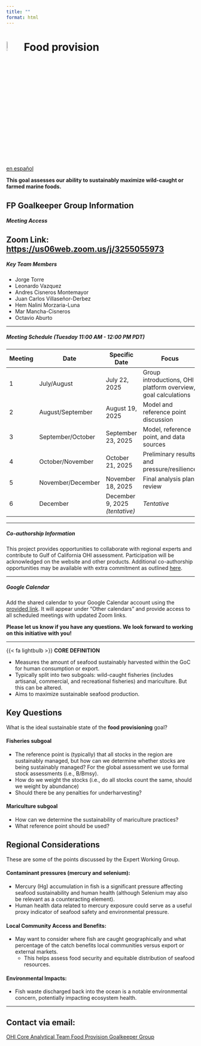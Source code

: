 ```yaml
---
title: ""
format: html
---
```


# ![](figs/food-provision.svg){width="8%" height="8%" color="red"} Food provision

<div class="button-container">
  <a href="https://ohi-goc.github.io/OHI_GOC/chapters/fp_spanish.html" class="custom-button">
    <i class="fas fa-globe"></i> en español
  </a>
</div>

**This goal assesses our ability to sustainably maximize wild-caught or farmed marine foods.**

::: {.callout-note collapse="true"}

## FP Goalkeeper Group Information

##### **Meeting Access**

**Zoom Link:** <https://us06web.zoom.us/j/3255055973>
---

##### **Key Team Members**
- Jorge Torre
- Leonardo Vazquez 
- Andres Cisneros Montemayor
- Juan Carlos Villaseñor-Derbez
- Hem Nalini Morzaria-Luna
- Mar Mancha-Cisneros
- Octavio Aburto 

---

##### **Meeting Schedule _(Tuesday 11:00 AM - 12:00 PM PDT)_**

| Meeting | Date | Specific Date | Focus |
|---------|------|---------------|-------|
| 1 | July/August | July 22, 2025 | Group introductions, OHI platform overview, goal calculations |
| 2 | August/September | August 19, 2025 | Model and reference point discussion |
| 3 | September/October | September 23, 2025 | Model, reference point, and data sources |
| 4 | October/November | October 21, 2025 | Preliminary results and pressure/resilience |
| 5 | November/December | November 18, 2025 | Final analysis plan review |
| 6 | December | December 9, 2025 *(tentative)* | *Tentative* |

---

##### **Co-authorship Information**

This project provides opportunities to collaborate with regional experts and contribute to Gulf of California OHI assessment. Participation will be acknowledged on the website and other products. Additional co-authorship opportunities may be available with extra commitment as outlined [here](https://docs.google.com/document/d/16jwVGjbQpF_6B6sbkhb4xO00WAXdDiESBXu-n2a7D1k/edit?tab=t.0).

---

##### **Google Calendar**

Add the shared calendar to your Google Calendar account using the [provided link](https://calendar.google.com/calendar/u/0?cid=Y184ZmIyNzhjNmQwM2E5MGFjZDJjYWE0MDdhOTcyY2ZlMjcxYTQwNzA3Mjc0MDFiNzM0NzRkNjdjNGM0NDE0ZjQyQGdyb3VwLmNhbGVuZGFyLmdvb2dsZS5jb20). It will appear under "Other calendars" and provide access to all scheduled meetings with updated Zoom links.

**Please let us know if you have any questions. We look forward to working on this initiative with you!**

:::

---

::: {.custom-box}

{{< fa lightbulb >}} **CORE DEFINITION**

- Measures the amount of seafood sustainably harvested within the GoC for human consumption or export.
- Typically split into two subgoals: wild-caught fisheries (includes artisanal, commercial, and recreational fisheries) and mariculture. But this can be altered.
- Aims to maximize sustainable seafood production.

:::

## Key Questions

What is the ideal sustainable state of the **food provisioning** goal? 


#### **Fisheries subgoal**

- The reference point is (typically) that all stocks in the region are sustainably managed, but how can we determine whether stocks are being sustainably managed? For the global assessment we use formal stock assessments (i.e., B/Bmsy).
- How do we weight the stocks (i.e., do all stocks count the same, should we weight by abundance)
- Should there be any penalties for underharvesting?


#### **Mariculture subgoal**

- How can we determine the sustainability of mariculture practices?
- What reference point should be used?


## Regional Considerations

These are some of the points discussed by the Expert Working Group.

#### **Contaminant pressures (mercury and selenium):**

- Mercury (Hg) accumulation in fish is a significant pressure affecting seafood sustainability and human health (although Selenium may also be relevant as a counteracting element).
- Human health data related to mercury exposure could serve as a useful proxy indicator of seafood safety and environmental pressure.

#### **Local Community Access and Benefits:**

- May want to consider where fish are caught geographically and what percentage of the catch benefits local communities versus export or external markets.
  - This helps assess food security and equitable distribution of seafood resources.

#### **Environmental Impacts:**

- Fish waste discharged back into the ocean is a notable environmental concern, potentially impacting ecosystem health.

---

## Contact via email:

<div class="button-container">
  <a href="mailto:core-ohi-gulf-ca@nceas.ucsb.edu" class="custom-button">
    <i class="fa-solid fa-square-poll-vertical"></i> OHI Core Analytical Team
  </a>
  <a href="mailto:fp-ohi-gulf-ca@nceas.ucsb.edu" class="custom-button secondary">
    <i class="fa-solid fa-people-group"></i> Food Provision Goalkeeper Group
  </a>
</div>